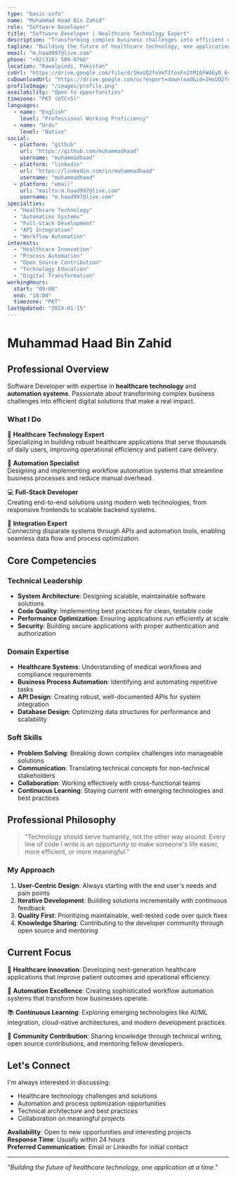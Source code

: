 ```yaml
---
type: "basic-info"
name: "Muhammad Haad Bin Zahid"
role: "Software Developer"
title: "Software Developer | Healthcare Technology Expert"
description: "Transforming complex business challenges into efficient digital solutions. Expert in healthcare technology and automation systems, with a proven track record of improving operational efficiency and serving thousands of daily users."
tagline: "Building the future of healthcare technology, one application at a time."
email: "m.haad997@live.com"
phone: "+92(316) 589-0766"
location: "Rawalpindi, Pakistan"
cvUrl: "https://drive.google.com/file/d/1HxUQ2foVeTIfosFn2tM16FW46yD_6vih/view"
cvDownloadUrl: "https://drive.google.com/uc?export=download&id=1HxUQ2foVeTIfosFn2tM16FW46yD_6vih"
profileImage: "/images/profile.png"
availability: "Open to opportunities"
timezone: "PKT (UTC+5)"
languages:
  - name: "English"
    level: "Professional Working Proficiency"
  - name: "Urdu"
    level: "Native"
social:
  - platform: "github"
    url: "https://github.com/muhammadhaad"
    username: "muhammadhaad"
  - platform: "linkedin"
    url: "https://linkedin.com/in/muhammadhaad"
    username: "muhammadhaad"
  - platform: "email"
    url: "mailto:m.haad997@live.com"
    username: "m.haad997@live.com"
specialties:
  - "Healthcare Technology"
  - "Automation Systems"
  - "Full-Stack Development"
  - "API Integration"
  - "Workflow Automation"
interests:
  - "Healthcare Innovation"
  - "Process Automation"
  - "Open Source Contribution"
  - "Technology Education"
  - "Digital Transformation"
workingHours:
  start: "09:00"
  end: "18:00"
  timezone: "PKT"
lastUpdated: "2024-01-15"
---
```


# Muhammad Haad Bin Zahid

## Professional Overview

Software Developer with expertise in **healthcare technology** and **automation systems**. Passionate about transforming complex business challenges into efficient digital solutions that make a real impact.

### What I Do

🏥 **Healthcare Technology Expert**  
Specializing in building robust healthcare applications that serve thousands of daily users, improving operational efficiency and patient care delivery.

🤖 **Automation Specialist**  
Designing and implementing workflow automation systems that streamline business processes and reduce manual overhead.

💻 **Full-Stack Developer**  
Creating end-to-end solutions using modern web technologies, from responsive frontends to scalable backend systems.

🔗 **Integration Expert**  
Connecting disparate systems through APIs and automation tools, enabling seamless data flow and process optimization.

## Core Competencies

### Technical Leadership
- **System Architecture**: Designing scalable, maintainable software solutions
- **Code Quality**: Implementing best practices for clean, testable code
- **Performance Optimization**: Ensuring applications run efficiently at scale
- **Security**: Building secure applications with proper authentication and authorization

### Domain Expertise
- **Healthcare Systems**: Understanding of medical workflows and compliance requirements
- **Business Process Automation**: Identifying and automating repetitive tasks
- **API Design**: Creating robust, well-documented APIs for system integration
- **Database Design**: Optimizing data structures for performance and scalability

### Soft Skills
- **Problem Solving**: Breaking down complex challenges into manageable solutions
- **Communication**: Translating technical concepts for non-technical stakeholders
- **Collaboration**: Working effectively with cross-functional teams
- **Continuous Learning**: Staying current with emerging technologies and best practices

## Professional Philosophy

> "Technology should serve humanity, not the other way around. Every line of code I write is an opportunity to make someone's life easier, more efficient, or more meaningful."

### My Approach

1. **User-Centric Design**: Always starting with the end user's needs and pain points
2. **Iterative Development**: Building solutions incrementally with continuous feedback
3. **Quality First**: Prioritizing maintainable, well-tested code over quick fixes
4. **Knowledge Sharing**: Contributing to the developer community through open source and mentoring

## Current Focus

🎯 **Healthcare Innovation**: Developing next-generation healthcare applications that improve patient outcomes and operational efficiency.

🚀 **Automation Excellence**: Creating sophisticated workflow automation systems that transform how businesses operate.

📚 **Continuous Learning**: Exploring emerging technologies like AI/ML integration, cloud-native architectures, and modern development practices.

🌟 **Community Contribution**: Sharing knowledge through technical writing, open source contributions, and mentoring fellow developers.

## Let's Connect

I'm always interested in discussing:
- Healthcare technology challenges and solutions
- Automation and process optimization opportunities
- Technical architecture and best practices
- Collaboration on meaningful projects

**Availability**: Open to new opportunities and interesting projects  
**Response Time**: Usually within 24 hours  
**Preferred Communication**: Email or LinkedIn for initial contact

---

*"Building the future of healthcare technology, one application at a time."*